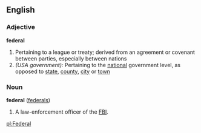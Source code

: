 ==English==

===Adjective===
'''federal'''
# Pertaining to a league or treaty; derived from an agreement or covenant between parties, especially between nations <!--{{webster}}-->
# ''(USA government):'' Pertaining to the [[national]] government level, as opposed to [[state]], [[county]], [[city]] or [[town]]

===Noun===
'''federal'''  ([[federals]])
# A law-enforcement officer of the [[FBI]].

[[pl:Federal]]